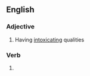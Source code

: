 ==English==

===Adjective===
{{en-adj}}

# Having [[intoxicating]] qualities

===Verb===
{{head|en|verb form}}

# {{present participle of|en|inebriate|nocat=1}}